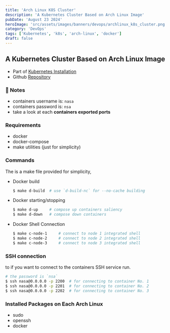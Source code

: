 ```yaml
---
title: 'Arch Linux K8S Cluster'
description: 'A Kubernetes Cluster Based on Arch Linux Image'
pubDate: 'August 23 2024'
heroImage: 'src/assets/images/banners/devops/archlinux_k8s_cluster.png'
category: 'DevOps'
tags: ['Kubernetes', 'k8s', 'arch-linux', 'docker']
draft: false
---
```


## A Kubernetes Cluster Based on Arch Linux Image

- Part of [Kubernetes Installation](https://mmroshani.github.io/post/devops/kubernetes/kubernetes_installation/)
- Github [Repository](https://github.com/mmRoshani/archlinux-k8s-cluster)

### 🚩 Notes

- containers username is: `nasa`
- containers password is: `nsa`
- take a look at each **containers exported ports**

### Requirements

- docker
- docker-compose
- make utilities (just for simplicity)

### Commands

The is a make file provided for simplicity,

- Docker build

  ```sh
  $ make d-build  # use `d-build-nc` for --no-cache building
  ```

- Docker starting/stopping

  ```sh
  $ make d-up     # compose up containers saliency
  $ make d-down   # compose down containers
  ```

- Docker Shell Connection

  ```sh
  $ make c-node-1     # connect to node 1 integrated shell
  $ make c-node-2     # connect to node 2 integrated shell
  $ make c-node-3     # connect to node 3 integrated shell
  ```

### SSH connection

to if you want to connect to the containers SSH service run.

```sh
# the password is `nsa`
$ ssh nasa@0.0.0.0 -p 2200  # for connecting to container No. 1
$ ssh nasa@0.0.0.0 -p 2201  # for connecting to container No. 2
$ ssh nasa@0.0.0.0 -p 2202  # for connecting to container No. 3
```

### Installed Packages on Each Arch Linux

- sudo
- openssh
- docker
